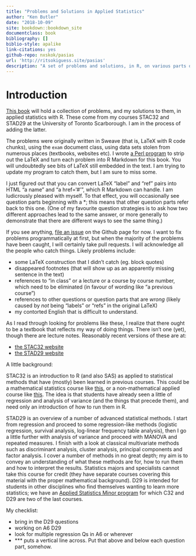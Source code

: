 ```yaml
---
title: "Problems and Solutions in Applied Statistics"
author: "Ken Butler"
date: "2018-10-09"
site: bookdown::bookdown_site
documentclass: book
bibliography: []
biblio-style: apalike
link-citations: yes
github-repo: nxskok/pasias
url: 'http://ritsokiguess.site/pasias'
description: "A set of problems and solutions, in R, on various parts of applied statistics"
---
```


# Introduction


[This book](http://ritsokiguess.site/pasias/) will hold a collection
of problems, and my solutions to them, in applied statistics with
R. These come from my courses STAC32 and STAD29 at the University of
Toronto Scarborough. I am in the process of adding the latter.

The problems were originally written in Sweave (that is, LaTeX with R
code chunks), using the `exam` document class, using data sets stolen
from numerous places (textbooks, websites etc).  I wrote [a Perl
program](https://raw.githubusercontent.com/nxskok/pasias/master/convert.pl)
to strip out the LaTeX and turn each problem into R Markdown for this
book. You will undoubtedly see bits of LaTeX still embedded in the
text. I am trying to update my program to catch them, but I am sure to
miss some. 

I just figured out that you can convert LaTeX "label" and "ref" pairs
into HTML "a name" and "a href='#'", which R Markdown can handle. I am
ludicrously pleased with myself. To that effect, you will occasionally
see question parts beginning with a *; this means that other question
parts refer back to this one. (One of my favourite question strategies
is to ask how two different approaches lead to the same answer, or
more generally to demonstrate that there are different ways to see the
same thing.)

If you see anything, [file an
issue](https://github.com/nxskok/pasias/issues) on the Github page for
now. I want to fix problems programmatically at first, but when the
majority of the problems have been caught, I will certainly take pull
requests. I will acknowledge all the people who catch things. Likely
problems include:

- some LaTeX construction that I didn't catch (eg. block quotes)
- disappeared footnotes (that will show up as an apparently missing sentence in the text)
- references to "in class" or a lecture or a course by course number, which need to be eliminated (in favour of wording like "a previous course")
- references to other questions or question parts that are *wrong* (likely caused by *not* being "labels" or "refs" in the original LaTeX)
- my contorted English that is difficult to understand.

As I read through looking for problems like these, I realize that
there ought to be a textbook that reflects my way of doing
things. There isn't one (yet), though there are lecture
notes. Reasonably recent versions of these are at:

- [the STAC32 website](http://www.utsc.utoronto.ca/~butler/c32/notes/slides.pdf)
- [the STAD29 website](https://www.utsc.utoronto.ca/~butler/d29/slides-sw.pdf)

A little background:

STAC32 is an introduction to R (and also SAS) as
applied to statistical methods that have (mostly) been learned in
previous courses. This could be a mathematical statistics course like
[this](https://utsc.calendar.utoronto.ca/course/stab57h3), or a
non-mathematical applied course like
[this](https://utsc.calendar.utoronto.ca/course/stab27h3). The idea is
that students have already seen a little of regression and analysis of
variance (and the things that precede them), and need only an
introduction of how to run them in R.

STAD29 is an overview of a number of advanced statistical methods. I
start from regression and proceed to some regression-like methods
(logistic regression, survival analysis, log-linear frequency table
analysis), then I go a little further with analysis of variance and
proceed with MANOVA and repeated measures. I finish with a look at
classical multivariate methods such as discriminant analysis, cluster
analysis, principal components and factor analysis. I cover a number
of methods in no great depth; my aim is to convey an understanding of
what these methods are for, how to run them and how to interpret the
results. Statistics majors and specialists cannot take this course for
credit (they have separate courses covering this material with the
proper mathematical background). D29 is intended for students in other
disciplines who find themselves wanting to learn more statistics; we
have an [Applied Statistics Minor
program](https://utsc.calendar.utoronto.ca/minor-program-applied-statistics-science)
for which C32 and D29 are two of the last courses.

My checklist:

- bring in the D29 questions
- working on A6 D29
- look for multiple regression Qs in A6 or wherever
- *** puts a vertical line across. Put that above and below each question part, somehow.